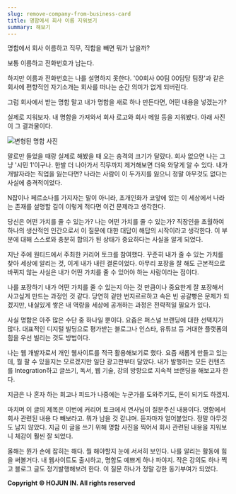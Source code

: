 ```yaml
---
slug: remove-company-from-business-card
title: 명함에서 회사 이름 지워보기
summary: 해보기
---
```


명함에서 회사 이름하고 직무, 직함을 빼면 뭐가 남을까?

보통 이름하고 전화번호가 남는다.

하지만 이름과 전화번호는 나를 설명하지 못한다. '00회사 00팀 00담당 팀장'과 같은 회사에 편향적인 자기소개는 회사를 떠나는 순간 의미가 없게 되버린다.

그럼 회사에서 받는 명함 말고 내가 명함을 새로 하나 만든다면, 어떤 내용을 넣겠는가?

실제로 지워보자.
내 명함을 가져와서 회사 로고와 회사 메일 등을 지워봤다. 아래 사진이 그 결과물이다.

![변형된 명함 사진](https://i.imgur.com/hZ6tWXT.png)

말로만 들었을 때랑 실제로 해봤을 때 오는 충격의 크기가 달랐다. 회사 없으면 나는 그냥 '시민 1'이구나. 한발 더 나아가서 직무까지 제거해보면 더욱 와닿게 알 수 있다. 내가 개발자라는 직업을 잃는다면? 나라는 사람이 이 두가지를 잃으니 정말 아무것도 없다는 사실에 충격적이었다.

N잡이나 페르소나를 가지자는 말이 아니라, 초개인화가 코앞에 있는 이 세상에서 나라는 존재를 설명할 길이 이렇게 적다면 이건 문제라고 생각한다.

당신은 어떤 가치를 줄 수 있는가?
나는 어떤 가치를 줄 수 있는가? 직장인을 초월하여 하나의 생산적인 인간으로서 이 질문에 대한 대답이 해답의 시작이라고 생각한다. 이 부분에 대해 스스로와 충분히 합의가 된 상태가 중요하다는 사실을 알게 되었다.

지난 주에 원티드에서 주최한 커리어 토크를 참여했다. 꾸준히 내가 줄 수 있는 가치를 찾아 세상에 알리는 것, 이게 내가 내린 결론이었다. 아무리 포장을 잘 해도 근본적으로 바뀌지 않는 사실은 내가 어떤 가치를 줄 수 있어야 하는 사람이라는 점이다.

나를 포장하기
내가 어떤 가치를 줄 수 있는지 아는 것 만큼이나 중요한게 잘 포장해서 사고싶게 만드는 과정인 것 같다. 당연히 겉만 번지르르하고 속은 빈 공갈빵은 문제가 되겠지만, 내실있게 쌓은 내 역량을 세상에 공개하는 과정은 전략적일 필요가 있다.

사실 명함은 아주 많은 수단 중 하나일 뿐이다. 요즘은 퍼스널 브랜딩에 대한 선택지가 많다. 대표적인 디지털 빌딩으로 평가받는 블로그나 인스타, 유튜브 등 거대한 플랫폼의 힘을 우선 빌리는 것도 방법이다.

나는 웹 개발자로서 개인 웹사이트를 적극 활용해보기로 했다. 요즘 새롭게 만들고 있는데, 뭘 팔 수 있을지는 모르겠지만 일단 광고판부터 달았다. 내가 발행하는 모든 컨텐츠를 Integration하고 글쓰기, 독서, 웹 기술, 강의 방향으로 지속적 브랜딩을 해보고자 한다.

지금은 나 혼자 하는 회고나 피드가 나중에는 누군가를 도와주기도, 돈이 되기도 하겠지.

마치며
이 글의 제목은 이번에 커리어 토크에서 연사님이 질문주신 내용이다. 명함에서 회사 관련된 내용 다 빼보라고. 뭐가 남을 것 같냐며. 듣자마자 얼어붙었다. 정말 아무것도 남지 않았다. 지금 이 글을 쓰기 위해 명함 사진을 찍어서 회사 관련된 내용을 지워보니 체감이 훨씬 잘 되었다.

올해는 뭔가 손에 잡히는 해다. 뭘 해야할지 눈에 서서히 보인다. 나를 알리는 활동에 힘을 써볼거다. 내 웹사이트도 출시하고, 명함도 예쁘게 하나 파야지. 작은 강의도 하나 찍고 블로그 글도 정기발행해보려 한다. 이 질문 하나가 정말 강한 동기부여가 되었다.

**Copyright © HOJUN IN. All rights reserved**
